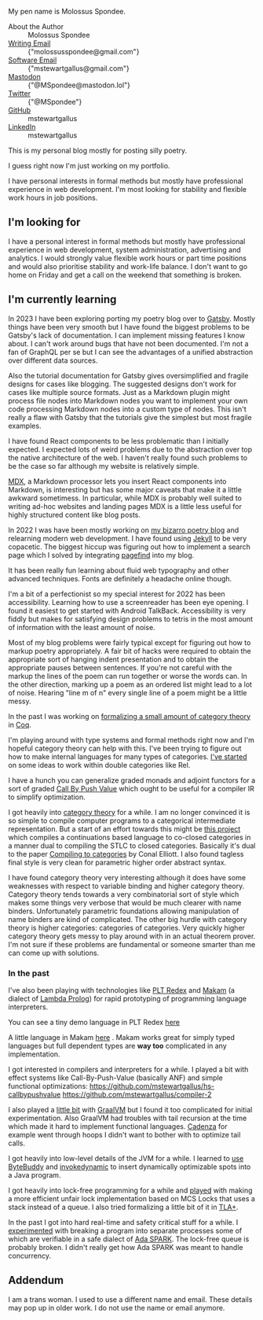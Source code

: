 
My pen name is Molossus Spondee.

<nav style={{float:"inline-end", marginInlineStart: "1ch"}}>
<dl>
<div>
<dt><a aria-current="page">About the Author</a></dt>
<dd>Molossus Spondee</dd>
</div>
<div>
<dt><a href="mailto:molossusspondee@gmail.com">Writing Email</a></dt>
<dd>{"molossusspondee@gmail.com"}</dd>
</div>
<div>
<dt><a href="mailto:mstewartgallus@gmail.com">Software Email</a></dt>
<dd>{"mstewartgallus@gmail.com"}</dd>
</div>
<div>
<dt><a rel="me" href="https://mastodon.lol/@MSpondee">Mastodon</a></dt>
<dd>{"@MSpondee@mastodon.lol"}</dd>
</div>
<div>
<dt><a href="https://twitter.com/MSpondee">Twitter</a></dt>
<dd>{"@MSpondee"}</dd>
</div>
<div>
<dt><a href="https://github.com/mstewartgallus">GitHub</a></dt>
<dd>mstewartgallus</dd>
</div>
<div>
<dt><a href="https://www.linkedin.com/in/mstewartgallus">LinkedIn</a></dt>
<dd>mstewartgallus</dd>
</div>
</dl>
</nav>

This is my personal blog mostly for posting silly poetry.

I guess right now I'm just working on my portfolio.

I have personal interests in formal methods but mostly have
professional experience in web development. I'm most looking for
stability and flexible work hours in job positions.

## I'm looking for

I have a personal interest in formal methods but mostly have
professional experience in web development, system administration,
advertising and analytics.  I would strongly value flexible work hours
or part time positions and would also prioritise stability and
work-life balance.  I don't want to go home on Friday and get a call
on the weekend that something is broken.

## I'm currently learning

In 2023 I have been exploring porting my poetry blog over to
[Gatsby](gatsbyjs.com).  Mostly things have been very smooth but I
have found the biggest problems to be Gatsby's lack of documentation.
I can implement missing features I know about.  I can't work around
bugs that have not been documented.  I'm not a fan of GraphQL per se
but I can see the advantages of a unified abstraction over different
data sources.

Also the tutorial documentation for Gatsby gives oversimplified and
fragile designs for cases like blogging.  The suggested designs don't
work for cases like multiple source formats.  Just as a Markdown
plugin might process file nodes into Markdown nodes you want to
implement your own code processing Markdown nodes into a custom type
of nodes.  This isn't really a flaw with Gatsby that the tutorials
give the simplest but most fragile examples.

I have found React components to be less problematic than I initially
expected.  I expected lots of weird problems due to the abstraction
over top the native architecture of the web.  I haven't really found
such problems to be the case so far although my website is relatively
simple.

[MDX](https://mdxjs.com/), a Markdown processor lets you insert React
components into Markdown, is interesting but has some major caveats
that make it a little awkward sometimess.  In particular, while MDX is
probably well suited to writing ad-hoc websites and landing pages MDX
is a little less useful for highly structured content like blog posts.

In 2022 I was have been mostly working on [my bizarro poetry
blog](https://github.com/mstewartgallus/mstewartgallus.github.io) and
relearning modern web development.  I have found using
[Jekyll](https://jekyllrb.com/) to be very copacetic.  The biggest
hiccup was figuring out how to implement a search page which I solved
by integrating [pagefind](pagefind.app]) into my blog.

It has been really fun learning about fluid web typography and other
advanced techniques.  Fonts are definitely a headache online though.

I'm a bit of a perfectionist so my special interest for 2022 has been
accessibility.  Learning how to use a screenreader has been eye
opening.  I found it easiest to get started with Android TalkBack.
Accessibility is very fiddly but makes for satisfying design problems
to tetris in the most amount of information with the least amount of
noise.

Most of my blog problems were fairly typical except for figuring out
how to markup poetry appropriately.  A fair bit of hacks were required
to obtain the appropriate sort of hanging indent presentation and to
obtain the appropriate pauses between sentences.  If you're not
careful with the markup the lines of the poem can run together or
worse the words can.  In the other direction, marking up a poem as an
ordered list might lead to a lot of noise.  Hearing "line m of n"
every single line of a poem might be a little messy.

In the past I was working on [formalizing a small amount of category
theory](https://github.com/mstewartgallus/category-fun) in
[Coq](https://coq.inria.fr/).

I'm playing around with type systems and formal methods right now and
I'm hopeful category theory can help with this.  I've been trying to
figure out how to make internal languages for many types of
categories. [I've
started](https://github.com/mstewartgallus/doublecatrel) on some ideas
to work within double categories like Rel.

I have a hunch you can generalize graded monads and adjoint functors
for a sort of graded [Call By Push
Value](https://en.wikipedia.org/wiki/Call-by-push-value) which ought
to be useful for a compiler IR to simplify optimization.

I got heavily into [category
theory](http://nlab-pages.s3.us-east-2.amazonaws.com/nlab/show/category+theory#idea)
for a while. I am no longer convinced it is so simple to compile
computer programs to a categorical intermediate representation.  But a
start of an effort towards this might be [this
project](https://github.com/mstewartgallus/prologish) which compiles a
continuations based language to co-closed categories in a manner dual
to compiling the STLC to closed categories.  Basically it's dual to
the paper [Compiling to
categories](http://conal.net/papers/compiling-to-categories/) by Conal
Elliott.  I also found tagless final style is very clean for
parametric higher order abstract syntax.

I have found category theory very interesting although it does have
some weaknesses with respect to variable binding and higher category
theory.  Category theory tends towards a very combinatorial sort of
style which makes some things very verbose that would be much clearer
with name binders.  Unfortunately parametric foundations allowing
manipulation of name binders are kind of complicated.  The other big
hurdle with category theory is higher categories: categories of
categories.  Very quickly higher category theory gets messy to play
around with in an actual theorem prover.  I'm not sure if these
problems are fundamental or someone smarter than me can come up with
solutions.

### In the past

I've also been playing with technologies like [PLT
Redex](https://redex.racket-lang.org/) and
[Makam](http://astampoulis.github.io/makam/) (a dialect of [Lambda
Prolog](https://www.lix.polytechnique.fr/~dale/lProlog/)) for rapid
prototyping of programming language interpreters.

You can see a tiny demo language in PLT Redex
[here](https://github.com/mstewartgallus/playground/blob/master/coexp.rkt)

A little language in Makam
[here](https://github.com/mstewartgallus/coc-makam) . Makam works
great for simply typed languages but full dependent types are **way
too** complicated in any implementation.

I got interested in compilers and interpreters for a while. I played a
bit with effect systems like Call-By-Push-Value (basically ANF) and
simple functional optimizations:
https://github.com/mstewartgallus/hs-callbypushvalue
https://github.com/mstewartgallus/compiler-2

I also played a [little bit](https://github.com/mstewartgallus/peacod)
with [GraalVM](https://www.graalvm.org/) but I found it too
complicated for initial experimentation.  Also GraalVM had troubles
with tail recursion at the time which made it hard to implement
functional languages.  [Cadenza](https://github.com/ekmett/cadenza)
for example went through hoops I didn't want to bother with to
optimize tail calls.

I got heavily into low-level details of the JVM for a while.  I
learned to [use](https://github.com/mstewartgallus/heaps)
[ByteBuddy](https://bytebuddy.net/) and
[invokedynamic](https://blogs.oracle.com/javamagazine/post/understanding-java-method-invocation-with-invokedynamic)
to insert dynamically optimizable spots into a Java program.

I got heavily into lock-free programming for a while and
[played](https://github.com/mstewartgallus/stacklock) with making a
more efficient unfair lock implementation based on MCS Locks that uses
a stack instead of a queue. I also tried formalizing a little bit of
it in [TLA+](https://lamport.azurewebsites.net/tla/high-level-view.html).

In the past I got into hard real-time and safety critical stuff for a
while. I
[experimented](https://github.com/mstewartgallus/linted/tree/master)
with breaking a program into separate processes some of which are
verifiable in a safe dialect of [Ada
SPARK](https://www.adacore.com/about-spark). The lock-free queue is
probably broken.  I didn't really get how Ada SPARK was meant to
handle concurrency.

## Addendum

I am a trans woman. I used to use a different name and email. These details may pop up in
older work.  I do not use the name or email anymore.
